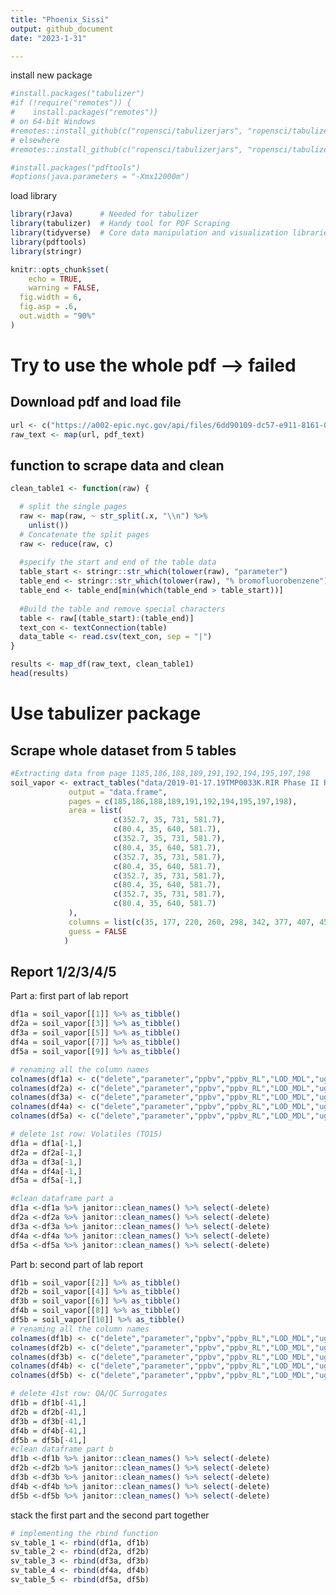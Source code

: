 ```yaml
---
title: "Phoenix_Sissi"
output: github_document
date: "2023-1-31"

---
```


install new package
```r
#install.packages("tabulizer")
#if (!require("remotes")) {
#    install.packages("remotes")}
# on 64-bit Windows
#remotes::install_github(c("ropensci/tabulizerjars", "ropensci/tabulizer"), INSTALL_opts = "--no-multiarch")
# elsewhere
#remotes::install_github(c("ropensci/tabulizerjars", "ropensci/tabulizer"))

#install.packages("pdftools")
#options(java.parameters = "-Xmx12000m")
```
load library
```r


library(rJava)      # Needed for tabulizer
library(tabulizer)  # Handy tool for PDF Scraping
library(tidyverse)  # Core data manipulation and visualization libraries
library(pdftools)
library(stringr)

knitr::opts_chunk$set(
	echo = TRUE,
	warning = FALSE,
  fig.width = 6,
  fig.asp = .6,
  out.width = "90%"
)

```
# Try to use the whole pdf --> failed

## Download pdf and load file
```r
url <- c("https://a002-epic.nyc.gov/api/files/6dd90109-dc57-e911-8161-005056b05749/download")
raw_text <- map(url, pdf_text)
```

## function to scrape data and clean
```r
clean_table1 <- function(raw) {

  # split the single pages
  raw <- map(raw, ~ str_split(.x, "\\n") %>% 
    unlist())
  # Concatenate the split pages
  raw <- reduce(raw, c)
  
  #specify the start and end of the table data
  table_start <- stringr::str_which(tolower(raw), "parameter")
  table_end <- stringr::str_which(tolower(raw), "% bromofluorobenzene")
  table_end <- table_end[min(which(table_end > table_start))]
  
  #Build the table and remove special characters
  table <- raw[(table_start):(table_end)]
  text_con <- textConnection(table)
  data_table <- read.csv(text_con, sep = "|")
}

results <- map_df(raw_text, clean_table1)
head(results)
```

# Use tabulizer package
## Scrape whole dataset from 5 tables
```r
#Extracting data from page 1185,186,188,189,191,192,194,195,197,198
soil_vapor <- extract_tables("data/2019-01-17.19TMP0033K.RIR Phase II Report.Revised 19TMP0033K.RIR Phase II Report - EBC V2.pdf.1.pdf",
             output = "data.frame",
             pages = c(185,186,188,189,191,192,194,195,197,198), 
             area = list(
                       c(352.7, 35, 731, 581.7), 
                       c(80.4, 35, 640, 581.7),
                       c(352.7, 35, 731, 581.7), 
                       c(80.4, 35, 640, 581.7),
                       c(352.7, 35, 731, 581.7), 
                       c(80.4, 35, 640, 581.7),
                       c(352.7, 35, 731, 581.7), 
                       c(80.4, 35, 640, 581.7),
                       c(352.7, 35, 731, 581.7), 
                       c(80.4, 35, 640, 581.7)                       
             ), 
             columns = list(c(35, 177, 220, 260, 298, 342, 377, 407, 458, 506, 550, 581.7)),
             guess = FALSE
            )
```


## Report 1/2/3/4/5
Part a: first part of lab report
```r
df1a = soil_vapor[[1]] %>% as_tibble()
df2a = soil_vapor[[3]] %>% as_tibble()
df3a = soil_vapor[[5]] %>% as_tibble()
df4a = soil_vapor[[7]] %>% as_tibble()
df5a = soil_vapor[[9]] %>% as_tibble()

# renaming all the column names
colnames(df1a) <- c("delete","parameter","ppbv","ppbv_RL","LOD_MDL","ug_m3","ug_m3_RL","LOD_MDL","date","by","dilution","not_certified")
colnames(df2a) <- c("delete","parameter","ppbv","ppbv_RL","LOD_MDL","ug_m3","ug_m3_RL","LOD_MDL","date","by","dilution","not_certified")
colnames(df3a) <- c("delete","parameter","ppbv","ppbv_RL","LOD_MDL","ug_m3","ug_m3_RL","LOD_MDL","date","by","dilution","not_certified")
colnames(df4a) <- c("delete","parameter","ppbv","ppbv_RL","LOD_MDL","ug_m3","ug_m3_RL","LOD_MDL","date","by","dilution","not_certified")
colnames(df5a) <- c("delete","parameter","ppbv","ppbv_RL","LOD_MDL","ug_m3","ug_m3_RL","LOD_MDL","date","by","dilution","not_certified")

# delete 1st row: Volatiles (TO15)
df1a = df1a[-1,]
df2a = df2a[-1,]
df3a = df3a[-1,]
df4a = df4a[-1,]
df5a = df5a[-1,]

#clean dataframe part a
df1a <-df1a %>% janitor::clean_names() %>% select(-delete) 
df2a <-df2a %>% janitor::clean_names() %>% select(-delete) 
df3a <-df3a %>% janitor::clean_names() %>% select(-delete) 
df4a <-df4a %>% janitor::clean_names() %>% select(-delete) 
df5a <-df5a %>% janitor::clean_names() %>% select(-delete) 
```
Part b: second part of lab report
```r
df1b = soil_vapor[[2]] %>% as_tibble()
df2b = soil_vapor[[4]] %>% as_tibble()
df3b = soil_vapor[[6]] %>% as_tibble()
df4b = soil_vapor[[8]] %>% as_tibble()
df5b = soil_vapor[[10]] %>% as_tibble()
# renaming all the column names 
colnames(df1b) <- c("delete","parameter","ppbv","ppbv_RL","LOD_MDL","ug_m3","ug_m3_RL","LOD_MDL","date","by","dilution","not_certified")
colnames(df2b) <- c("delete","parameter","ppbv","ppbv_RL","LOD_MDL","ug_m3","ug_m3_RL","LOD_MDL","date","by","dilution","not_certified")
colnames(df3b) <- c("delete","parameter","ppbv","ppbv_RL","LOD_MDL","ug_m3","ug_m3_RL","LOD_MDL","date","by","dilution","not_certified")
colnames(df4b) <- c("delete","parameter","ppbv","ppbv_RL","LOD_MDL","ug_m3","ug_m3_RL","LOD_MDL","date","by","dilution","not_certified")
colnames(df5b) <- c("delete","parameter","ppbv","ppbv_RL","LOD_MDL","ug_m3","ug_m3_RL","LOD_MDL","date","by","dilution","not_certified")

# delete 41st row: QA/QC Surrogates
df1b = df1b[-41,]
df2b = df2b[-41,]
df3b = df3b[-41,]
df4b = df4b[-41,]
df5b = df5b[-41,]
#clean dataframe part b
df1b <-df1b %>% janitor::clean_names() %>% select(-delete) 
df2b <-df2b %>% janitor::clean_names() %>% select(-delete) 
df3b <-df3b %>% janitor::clean_names() %>% select(-delete) 
df4b <-df4b %>% janitor::clean_names() %>% select(-delete) 
df5b <-df5b %>% janitor::clean_names() %>% select(-delete)   
```

stack the first part and the second part together
```r
# implementing the rbind function
sv_table_1 <- rbind(df1a, df1b)
sv_table_2 <- rbind(df2a, df2b)
sv_table_3 <- rbind(df3a, df3b)
sv_table_4 <- rbind(df4a, df4b)
sv_table_5 <- rbind(df5a, df5b)
```

